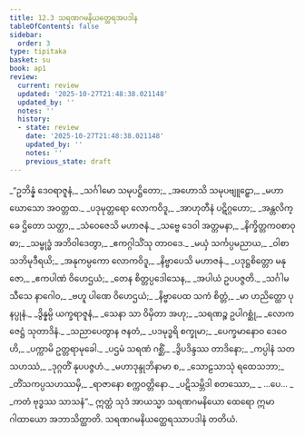 ```yaml
---
title: 12.3 သရဏဂမနိယတ္ထေရအပဒါန
tableOfContents: false
sidebar:
  order: 3
type: tipitaka
basket: su
book: ap1
review:
  current: review
  updated: '2025-10-27T21:48:38.021148'
  updated_by: ''
  notes: ''
  history:
  - state: review
    date: '2025-10-27T21:48:38.021148'
    updated_by: ''
    notes: ''
    previous_state: draft
---
```



<ReviewStatus review={frontmatter.review} showDetails={true} />

<HypothesisAnnotation frontmatter={frontmatter} />

<DynamicBreadcrumb />

<Division number="20" book="ap1" e="ch" v="20" p="162">

<Paragraph number="1964" type="verses" book="ap1">
_“ဥဘိန္နံ ဒေဝရာဇူနံ,_  
_သင်္ဂါမော သမုပဋ္ဌိတော;_  
_အဟောသိ သမုပဗျူဠှော,_  
_မဟာဃောသော အဝတ္တထ._  

</Paragraph>

</Division>
<Division number="21" book="ap1" e="ch" v="20" p="163">

<Paragraph number="1965" type="verses" book="ap1">
_ပဒုမုတ္တရော လောကဝိဒူ,_  
_အာဟုတီနံ ပဋိဂ္ဂဟော;_  
_အန္တလိက္ခေ ဌိတော သတ္ထာ,_  
_သံဝေဇေသိ မဟာဇနံ._  

</Paragraph>

</Division>
<Division number="22" book="ap1" e="ch" v="20" p="163">

<Paragraph number="1966" type="verses" book="ap1">
_သဗ္ဗေ ဒေဝါ အတ္တမနာ,_  
_နိက္ခိတ္တကဝစာဝုဓာ;_  
_သမ္ဗုဒ္ဓံ အဘိဝါဒေတွာ,_  
_ဧကဂ္ဂါသိံသု တာဝဒေ._  

</Paragraph>

</Division>
<Division number="23" book="ap1" e="ch" v="20" p="163">

<Paragraph number="1967" type="verses" book="ap1">
_မယှံ သင်္ကပ္ပမညာယ,_  
_ဝါစာသဘိမုဒီရယိ;_  
_အနုကမ္ပကော လောကဝိဒူ,_  
_နိဗ္ဗာပေသိ မဟာဇနံ._  

</Paragraph>

</Division>
<Division number="24" book="ap1" e="ch" v="20" p="163">

<Paragraph number="1968" type="verses" book="ap1">
_ပဒုဋ္ဌစိတ္တော မနုဇော,_  
_ဧကပါဏံ ဝိဟေဌယံ;_  
_တေန စိတ္တပ္ပဒေါသေန,_  
_အပါယံ ဥပပဇ္ဇတိ._  

</Paragraph>

</Division>
<Division number="25" book="ap1" e="ch" v="20" p="163">

<Paragraph number="1969" type="verses" book="ap1">
_သင်္ဂါမသီသေ နာဂေါဝ,_  
_ဗဟူ ပါဏေ ဝိဟေဌယံ;_  
_နိဗ္ဗာပေထ သကံ စိတ္တံ,_  
_မာ ဟညိတ္ထော ပုနပ္ပုနံ._  

</Paragraph>

</Division>
<Division number="26" book="ap1" e="ch" v="20" p="163">

<Paragraph number="1970" type="verses" book="ap1">
_ဒွိန္နမ္ပိ ယက္ခရာဇူနံ,_  
_သေနာ သာ ဝိမှိတာ အဟု;_  
_သရဏဉ္စ ဥပါဂစ္ဆုံ,_  
_လောကဇေဋ္ဌံ သုတာဒိနံ._  

</Paragraph>

</Division>
<Division number="27" book="ap1" e="ch" v="20" p="163">

<Paragraph number="1971" type="verses" book="ap1">
_သညာပေတွာန ဇနတံ,_  
_ပဒမုဒ္ဓရိ စက္ခုမာ;_  
_ပေက္ခမာနောဝ ဒေဝေဟိ,_  
_ပက္ကာမိ ဥတ္တရာမုခေါ._  

</Paragraph>

</Division>
<Division number="28" book="ap1" e="ch" v="20" p="163">

<Paragraph number="1972" type="verses" book="ap1">
_ပဌမံ သရဏံ ဂစ္ဆိံ,_  
_ဒွိပဒိန္ဒဿ တာဒိနော;_  
_ကပ္ပါနံ သတသဟဿံ,_  
_ဒုဂ္ဂတိံ နုပပဇ္ဇဟံ._  

</Paragraph>

</Division>
<Division number="29" book="ap1" e="ch" v="20" p="163">

<Paragraph number="1973" type="verses" book="ap1">
_မဟာဒုန္ဒုဘိနာမာ စ,_  
_သောဠသာသုံ ရထေသဘာ;_  
_တိံသကပ္ပသဟဿမှိ,_  
_ရာဇာနော စက္ကဝတ္တိနော._  

</Paragraph>

</Division>
<Division number="30" book="ap1" e="ch" v="20" p="163">

<Paragraph number="1974" type="verses" book="ap1">
_ပဋိသမ္ဘိဒါ စတဿော,_  
_ …ပေ… _  
_ကတံ ဗုဒ္ဓဿ သာသနံ”._  

</Paragraph>

<Paragraph number="1975" book="ap1">
ဣတ္ထံ သုဒံ အာယသ္မာ သရဏဂမနိယော ထေရော ဣမာ ဂါထာယော အဘာသိတ္ထာတိ.

</Paragraph>
</Division>

<Paragraph number="1976" type="center" book="ap1">
သရဏဂမနိယတ္ထေရဿာပဒါနံ တတိယံ.
</Paragraph>